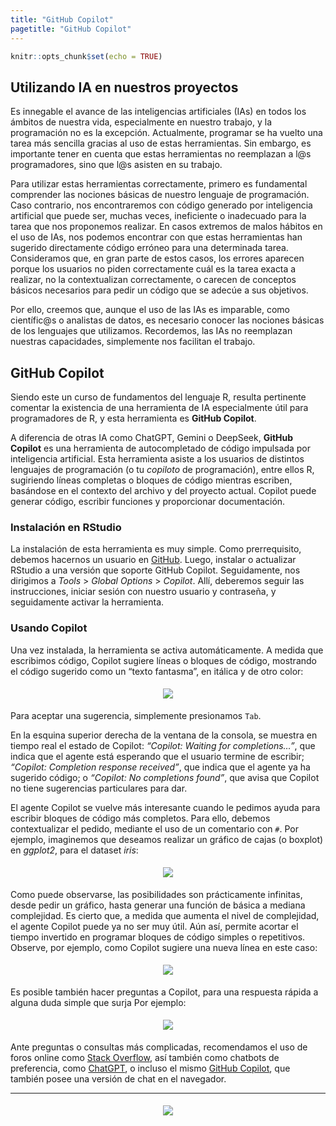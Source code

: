 ```yaml
---
title: "GitHub Copilot"
pagetitle: "GitHub Copilot"
---
```


```r
knitr::opts_chunk$set(echo = TRUE)
```

## Utilizando IA en nuestros proyectos

Es innegable el avance de las inteligencias artificiales (IAs) en todos los ámbitos de nuestra vida, especialmente en nuestro trabajo, y la programación no es la excepción. Actualmente, programar se ha vuelto una tarea más sencilla gracias al uso de estas herramientas. Sin embargo, es importante tener en cuenta que estas herramientas no reemplazan a l\@s programadores, sino que l\@s asisten en su trabajo.

Para utilizar estas herramientas correctamente, primero es fundamental comprender las nociones básicas de nuestro lenguaje de programación. Caso contrario, nos encontraremos con código generado por inteligencia artificial que puede ser, muchas veces, ineficiente o inadecuado para la tarea que nos proponemos realizar. En casos extremos de malos hábitos en el uso de IAs, nos podemos encontrar con que estas herramientas han sugerido directamente código erróneo para una determinada tarea. Consideramos que, en gran parte de estos casos, los errores aparecen porque los usuarios no piden correctamente cuál es la tarea exacta a realizar, no la contextualizan correctamente, o carecen de conceptos básicos necesarios para pedir un código que se adecúe a sus objetivos.

Por ello, creemos que, aunque el uso de las IAs es imparable, como científic\@s o analistas de datos, es necesario conocer las nociones básicas de los lenguajes que utilizamos. Recordemos, las IAs no reemplazan nuestras capacidades, simplemente nos facilitan el trabajo.

## GitHub Copilot

Siendo este un curso de fundamentos del lenguaje R, resulta pertinente comentar la existencia de una herramienta de IA especialmente útil para programadores de R, y esta herramienta es **GitHub Copilot**.

A diferencia de otras IA como ChatGPT, Gemini o DeepSeek, **GitHub Copilot** es una herramienta de autocompletado de código impulsada por inteligencia artificial. Esta herramienta asiste a los usuarios de distintos lenguajes de programación (o tu *copiloto* de programación), entre ellos R, sugiriendo líneas completas o bloques de código mientras escriben, basándose en el contexto del archivo y del proyecto actual. Copilot puede generar código, escribir funciones y proporcionar documentación.

### Instalación en RStudio

La instalación de esta herramienta es muy simple. Como prerrequisito, debemos hacernos un usuario en [GitHub](https://github.com/){target="_blank"}. Luego, instalar o actualizar RStudio a una versión que soporte GitHub Copilot. Seguidamente, nos dirigimos a *Tools* \> *Global Options* \> *Copilot*. Allí, deberemos seguir las instrucciones, iniciar sesión con nuestro usuario y contraseña, y seguidamente activar la herramienta.

### Usando Copilot

Una vez instalada, la herramienta se activa automáticamente. A medida que escribimos código, Copilot sugiere líneas o bloques de código, mostrando el código sugerido como un "texto fantasma", en itálica y de otro color:

::: {style="text-align: center;"}
<img src="pics/copilot_example1.png" style="padding: 5px 0 5px 0;max-width:100%;height:auto;vertical-align:middle;border-style: none;"/>
:::

Para aceptar una sugerencia, simplemente presionamos `Tab`.

En la esquina superior derecha de la ventana de la consola, se muestra en tiempo real el estado de Copilot: *"Copilot: Waiting for completions..."*, que indica que el agente está esperando que el usuario termine de escribir; *"Copilot: Completion response received"*, que indica que el agente ya ha sugerido código; o *"Copilot: No completions found"*, que avisa que Copilot no tiene sugerencias particulares para dar.

El agente Copilot se vuelve más interesante cuando le pedimos ayuda para escribir bloques de código más completos. Para ello, debemos contextualizar el pedido, mediante el uso de un comentario con `#`. Por ejemplo, imaginemos que deseamos realizar un gráfico de cajas (o boxplot) en *ggplot2*, para el dataset *iris*:

::: {style="text-align: center;"}
<img src="pics/copilot_example2.png" style="padding: 5px 0 5px 0;max-width:100%;height:auto;vertical-align:middle;border-style: none;"/>
:::

Como puede observarse, las posibilidades son prácticamente infinitas, desde pedir un gráfico, hasta generar una función de básica a mediana complejidad. Es cierto que, a medida que aumenta el nivel de complejidad, el agente Copilot puede ya no ser muy útil. Aún así, permite acortar el tiempo invertido en programar bloques de código simples o repetitivos. Observe, por ejemplo, como Copilot sugiere una nueva línea en este caso:

::: {style="text-align: center;"}
<img src="pics/copilot_example3.png" style="padding: 5px 0 5px 0;max-width:100%;height:auto;vertical-align:middle;border-style: none;"/>
:::

Es posible también hacer preguntas a Copilot, para una respuesta rápida a alguna duda simple que surja Por ejemplo:

::: {style="text-align: center;"}
<img src="pics/copilot_example4.png" style="padding: 5px 0 5px 0;max-width:100%;height:auto;vertical-align:middle;border-style: none;"/>
:::

Ante preguntas o consultas más complicadas, recomendamos el uso de foros online como [Stack Overflow](https://stackoverflow.com/){target="_blank"}, así también como chatbots de preferencia, como [ChatGPT](https://chat.openai.com/){target="_blank"}, o incluso el mismo [GitHub Copilot](https://github.com/copilot){target="_blank"}, que también posee una versión de chat en el navegador.

------------------------------------------------------------------------

::: {style="text-align: center;"}
<img src="pics/R_IA.jpg" style="padding: 5px 0; max-width: 75%; height: auto; vertical-align: middle; border-style: none;"/>
:::
